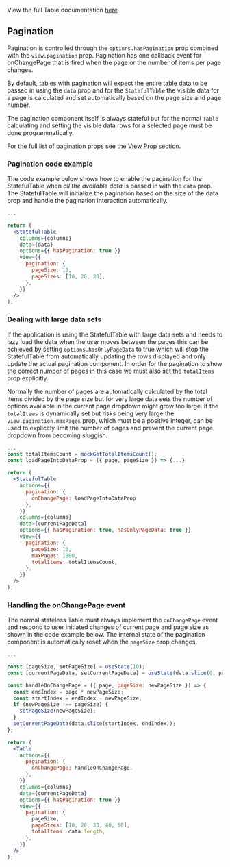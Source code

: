 View the full Table documentation [here](/docs/1-watson-iot-table--playground)

## Pagination

Pagination is controlled through the `options.hasPagination` prop combined with the `view.pagination`
prop. Pagination has one callback event for onChangePage that is fired when the page or the number of
items per page changes.

By default, tables with pagination will expect the entire table data to be passed in using the `data`
prop and for the `StatefulTable` the visible data for a page is calculated and set automatically based
on the page size and page number.

The pagination component itself is always stateful but for the normal `Table` calculating and setting
the visible data rows for a selected page must be done programmatically.

For the full list of pagination props see the
[View Prop](/docs/1-watson-iot-table--playground#view-prop) section.

### Pagination code example

The code example below shows how to enable the pagination for the StatefulTable when _all the available
data_ is passed in with the `data` prop. The StatefulTable will initialize the pagination based on the
size of the data prop and handle the pagination interaction automatically.

```jsx
...

return (
  <StatefulTable
    columns={columns}
    data={data}
    options={{ hasPagination: true }}
    view={{
      pagination: {
        pageSize: 10,
        pageSizes: [10, 20, 30],
      },
    }}
  />
);
```

### Dealing with large data sets

If the application is using the StatefulTable with large data sets and needs to lazy load the data when
the user moves between the pages this can be achieved by setting `options.hasOnlyPageData` to true which
will stop the StatefulTable from automatically updating the rows displayed and only update the actual
pagination component. In order for the pagination to show the correct number of pages in this case we
must also set the `totalItems` prop explicitly.

Normally the number of pages are automatically calculated by the total items divided by the page size but
for very large data sets the number of options available in the current page dropdown might grow too large.
If the `totalItems` is dynamically set but risks being very large the `view.pagination.maxPages` prop,
which must be a positive integer, can be used to explicitly limit the number of pages and prevent the
current page dropdown from becoming sluggish.

```jsx
...
const totalItemsCount = mockGetTotalItemsCount();
const loadPageIntoDataProp = ({ page, pageSize }) => {...}

return (
  <StatefulTable
    actions={{
      pagination: {
        onChangePage: loadPageIntoDataProp
      },
    }}
    columns={columns}
    data={currentPageData}
    options={{ hasPagination: true, hasOnlyPageData: true }}
    view={{
      pagination: {
        pageSize: 10,
        maxPages: 1000,
        totalItems: totalItemsCount,
      },
    }}
  />
);
```

### Handling the onChangePage event

The normal stateless Table must always implement the `onChangePage` event and respond to user initiated
changes of current page and page size as shown in the code example below. The internal state of the
pagination component is automatically reset when the `pageSize` prop changes.

```jsx
...

const [pageSize, setPageSize] = useState(10);
const [currentPageData, setCurrentPageData] = useState(data.slice(0, pageSize));

const handleOnChangePage = ({ page, pageSize: newPageSize }) => {
  const endIndex = page * newPageSize;
  const startIndex = endIndex - newPageSize;
  if (newPageSize !== pageSize) {
    setPageSize(newPageSize);
  }
  setCurrentPageData(data.slice(startIndex, endIndex));
};

return (
  <Table
    actions={{
      pagination: {
        onChangePage: handleOnChangePage,
      },
    }}
    columns={columns}
    data={currentPageData}
    options={{ hasPagination: true }}
    view={{
      pagination: {
        pageSize,
        pageSizes: [10, 20, 30, 40, 50],
        totalItems: data.length,
      },
    }}
  />
);

```
